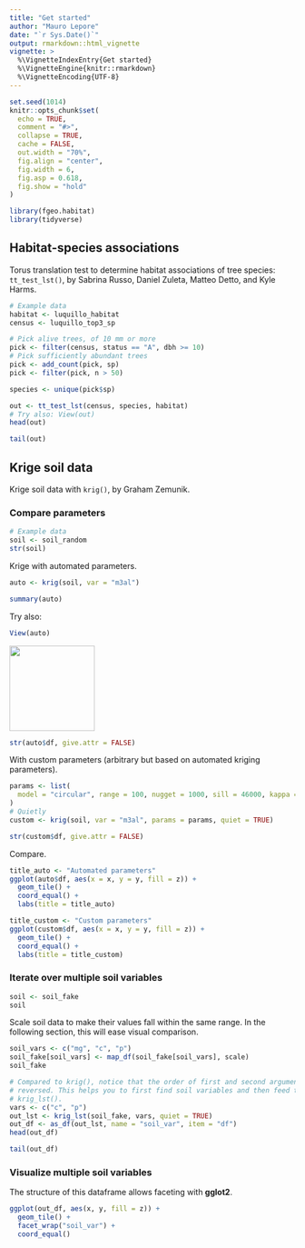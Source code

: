 ```yaml
---
title: "Get started"
author: "Mauro Lepore"
date: "`r Sys.Date()`"
output: rmarkdown::html_vignette
vignette: >
  %\VignetteIndexEntry{Get started}
  %\VignetteEngine{knitr::rmarkdown}
  %\VignetteEncoding{UTF-8}
---
```


```r
set.seed(1014)
knitr::opts_chunk$set(
  echo = TRUE,
  comment = "#>",
  collapse = TRUE,
  cache = FALSE,
  out.width = "70%",
  fig.align = "center",
  fig.width = 6,
  fig.asp = 0.618,
  fig.show = "hold"
)
```

```r
library(fgeo.habitat)
library(tidyverse)
```

## Habitat-species associations

Torus translation test to determine habitat associations of tree species: `tt_test_lst()`, by Sabrina Russo, Daniel Zuleta, Matteo Detto, and Kyle Harms.

```r
# Example data
habitat <- luquillo_habitat
census <- luquillo_top3_sp

# Pick alive trees, of 10 mm or more
pick <- filter(census, status == "A", dbh >= 10)
# Pick sufficiently abundant trees
pick <- add_count(pick, sp)
pick <- filter(pick, n > 50)

species <- unique(pick$sp)

out <- tt_test_lst(census, species, habitat)
# Try also: View(out)
head(out)

tail(out)
```

## Krige soil data

Krige soil data with `krig()`, by Graham Zemunik.

### Compare parameters

```r
# Example data
soil <- soil_random
str(soil)
```

Krige with automated parameters.

```r
auto <- krig(soil, var = "m3al")
```

```r
summary(auto)
```

Try also:

```R
View(auto)
```

<img src="https://i.imgur.com/fTDjckj.png" align="center" height=150 />

```r
str(auto$df, give.attr = FALSE)
```

With custom parameters (arbitrary but based on automated kriging parameters).

```r
params <- list(
  model = "circular", range = 100, nugget = 1000, sill = 46000, kappa = 0.5
)
# Quietly
custom <- krig(soil, var = "m3al", params = params, quiet = TRUE)
```

```r
str(custom$df, give.attr = FALSE)
```

Compare.

```r
title_auto <- "Automated parameters"
ggplot(auto$df, aes(x = x, y = y, fill = z)) +
  geom_tile() + 
  coord_equal() +
  labs(title = title_auto)

title_custom <- "Custom parameters"
ggplot(custom$df, aes(x = x, y = y, fill = z)) +
  geom_tile() + 
  coord_equal() +
  labs(title = title_custom)
```

### Iterate over multiple soil variables

```r
soil <- soil_fake
soil
```

Scale soil data to make their values fall within the same range. In the following section, this will ease visual comparison.

```r
soil_vars <- c("mg", "c", "p")
soil_fake[soil_vars] <- map_df(soil_fake[soil_vars], scale)
soil_fake
```

```r
# Compared to krig(), notice that the order of first and second arguments is
# reversed. This helps you to first find soil variables and then feed them to
# krig_lst().
vars <- c("c", "p")
out_lst <- krig_lst(soil_fake, vars, quiet = TRUE)
out_df <- as_df(out_lst, name = "soil_var", item = "df")
head(out_df)

tail(out_df)
```

### Visualize multiple soil variables

The structure of this dataframe allows faceting with __gglot2__.

```r
ggplot(out_df, aes(x, y, fill = z)) +
  geom_tile() +
  facet_wrap("soil_var") +
  coord_equal()
```

